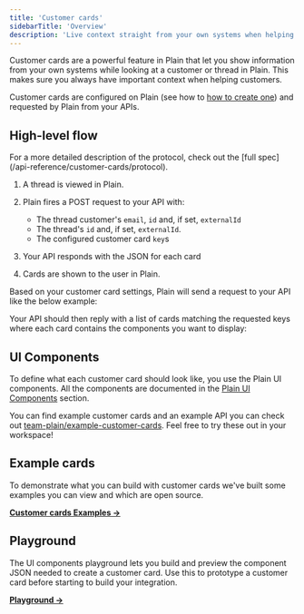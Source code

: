 ```yaml
---
title: 'Customer cards'
sidebarTitle: 'Overview'
description: 'Live context straight from your own systems when helping customers.'
---
```


Customer cards are a powerful feature in Plain that let you show information from your own systems while looking at a customer or thread in Plain. This makes sure you always have important context when helping customers.

Customer cards are configured on Plain (see how to [how to create one](/api-reference/customer-cards/create-a-customer-card)) and requested by Plain from your APIs.

## High-level flow

<Note>
  For a more detailed description of the protocol, check out the [full
  spec](/api-reference/customer-cards/protocol).
</Note>

1. A thread is viewed in Plain.
2. Plain fires a POST request to your API with:

   - The thread customer's `email`, `id` and, if set, `externalId`
   - The thread's `id` and, if set, `externalId`.
   - The configured customer card `key`s

3. Your API responds with the JSON for each card
4. Cards are shown to the user in Plain.

Based on your customer card settings, Plain will send a request to your API like the below example:

<Snippet file="customer-cards/customer-cards-basic-request.mdx" />

Your API should then reply with a list of cards matching the requested keys where each card contains the components you want to display:

<Snippet file="customer-cards/customer-cards-basic-response.mdx" />

## UI Components

To define what each customer card should look like, you use the Plain UI components. All the components are documented in the [Plain UI Components](/api-reference/ui-components/) section.

You can find example customer cards and an example API you can check out [team-plain/example-customer-cards](https://github.com/team-plain/example-customer-cards). Feel free to try these out in your workspace!

## Example cards

To demonstrate what you can build with customer cards we've built some examples you can view and which are open source.

[**Customer cards Examples →**](https://github.com/team-plain/example-customer-cards)

## Playground

The UI components playground lets you build and preview the component JSON needed to create a customer card. Use this to prototype a customer card before starting to build your integration.

[**Playground →**](https://app.plain.com/developer/ui-components-playground/)
